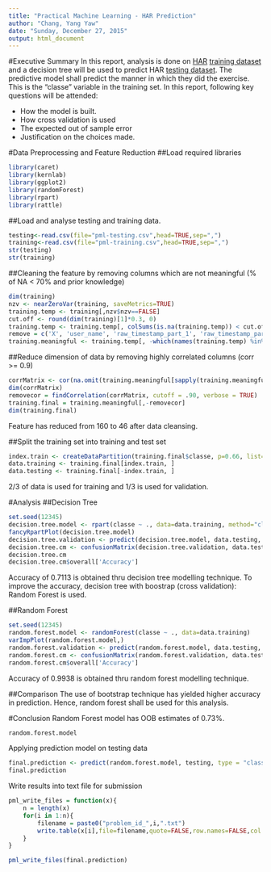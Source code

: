 ```yaml
---
title: "Practical Machine Learning - HAR Prediction"
author: "Chang, Yang Yaw"
date: "Sunday, December 27, 2015"
output: html_document
---
```


#Executive Summary
In this report, analysis is done on [HAR](http://groupware.les.inf.puc-rio.br/har) [training dataset](https://d396qusza40orc.cloudfront.net/predmachlearn/pml-training.csv) and a decision tree will be used to predict HAR [testing dataset](https://d396qusza40orc.cloudfront.net/predmachlearn/pml-testing.csv). The predictive model shall predict the manner in which they did the exercise. This is the "classe" variable in the training set. In this report, following key questions will be attended:

* How the model is built.
* How cross validation is used
* The expected out of sample error
* Justification on the choices made.

#Data Preprocessing and Feature Reduction
##Load required libraries
```r
library(caret)
library(kernlab)
library(ggplot2)
library(randomForest)
library(rpart)
library(rattle)
```
##Load and analyse testing and training data.
```r
testing<-read.csv(file="pml-testing.csv",head=TRUE,sep=",")
training<-read.csv(file="pml-training.csv",head=TRUE,sep=",")
str(testing)
str(training)
```
##Cleaning the feature by removing columns which are not meaningful (% of NA < 70% and prior knowledge)
```r
dim(training)
nzv <- nearZeroVar(training, saveMetrics=TRUE)
training.temp <- training[,nzv$nzv==FALSE]
cut.off <- round(dim(training)[1]*0.3, 0)
training.temp <- training.temp[, colSums(is.na(training.temp)) < cut.off]
remove = c('X', 'user_name', 'raw_timestamp_part_1', 'raw_timestamp_part_2', 'cvtd_timestamp', 'new_window', 'num_window')
training.meaningful <- training.temp[, -which(names(training.temp) %in% remove)]
```
##Reduce dimension of data by removing highly correlated columns (corr >= 0.9)
```r
corrMatrix <- cor(na.omit(training.meaningful[sapply(training.meaningful, is.numeric)]))
dim(corrMatrix)
removecor = findCorrelation(corrMatrix, cutoff = .90, verbose = TRUE)
training.final = training.meaningful[,-removecor]
dim(training.final)
```
Feature has reduced from 160 to 46 after data cleansing.

##Split the training set into training and test set
```r
index.train <- createDataPartition(training.final$classe, p=0.66, list=FALSE)
data.training <- training.final[index.train, ]
data.testing <- training.final[-index.train, ]
```
2/3 of data is used for training and 1/3 is used for validation.

#Analysis
##Decision Tree
```r
set.seed(12345)
decision.tree.model <- rpart(classe ~ ., data=data.training, method="class")
fancyRpartPlot(decision.tree.model)
decision.tree.validation <- predict(decision.tree.model, data.testing, type = "class")
decision.tree.cm <- confusionMatrix(decision.tree.validation, data.testing$classe)
decision.tree.cm
decision.tree.cm$overall['Accuracy']
```
Accuracy of 0.7113 is obtained thru decision tree modelling technique. To improve the accuracy, decision tree with boostrap (cross validation): Random Forest is used.

##Random Forest
```r
set.seed(12345)
random.forest.model <- randomForest(classe ~ ., data=data.training)
varImpPlot(random.forest.model,)
random.forest.validation <- predict(random.forest.model, data.testing, type = "class")
random.forest.cm <- confusionMatrix(random.forest.validation, data.testing$classe)
random.forest.cm$overall['Accuracy'] 

```
Accuracy of 0.9938 is obtained thru random forest modelling technique.

##Comparison
The use of bootstrap technique has yielded higher accuracy in prediction. Hence, random forest shall be used for this analysis. 

 

#Conclusion
Random Forest model has OOB estimates of 0.73%.
```r
random.forest.model
```

Applying prediction model on testing data
```r
final.prediction <- predict(random.forest.model, testing, type = "class")
final.prediction
```

Write results into text file for submission
```r
pml_write_files = function(x){
    n = length(x)
    for(i in 1:n){
        filename = paste0("problem_id_",i,".txt")
        write.table(x[i],file=filename,quote=FALSE,row.names=FALSE,col.names=FALSE)
    }
}

pml_write_files(final.prediction)
```
